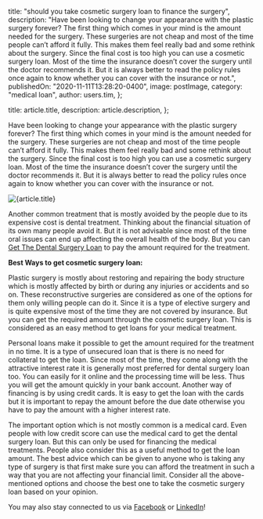 
  title: "should you take cosmetic surgery loan to finance the surgery",
  description:
    "Have been looking to change your appearance with the plastic surgery forever? The first thing which comes in your mind is the amount needed for the surgery. These surgeries are not cheap and most of the time people can’t afford it fully. This makes them feel really bad and some rethink about the surgery. Since the final cost is too high you can use a cosmetic surgery loan. Most of the time the insurance doesn’t cover the surgery until the doctor recommends it. But it is always better to read the policy rules once again to know whether you can cover with the insurance or not.",
  publishedOn: "2020-11-11T13:28:20-0400",
  image: postImage,
  category: "medical loan",
  author: users.tim,
};

  title: article.title,
  description: article.description,
};


Have been looking to change your appearance with the plastic surgery forever? The first thing which comes in your mind is the amount needed for the surgery. These surgeries are not cheap and most of the time people can’t afford it fully. This makes them feel really bad and some rethink about the surgery. Since the final cost is too high you can use a cosmetic surgery loan. Most of the time the insurance doesn’t cover the surgery until the doctor recommends it. But it is always better to read the policy rules once again to know whether you can cover with the insurance or not.

<Image src={postImage} alt={article.title} />

Another common treatment that is mostly avoided by the people due to its expensive cost is dental treatment. Thinking about the financial situation of its own many people avoid it. But it is not advisable since most of the time oral issues can end up affecting the overall health of the body. But you can [Get The Dental Surgery Loan](https://dental.tlc.com.au/) to pay the amount required for the treatment.

**Best Ways to get cosmetic surgery loan:**

Plastic surgery is mostly about restoring and repairing the body structure which is mostly affected by birth or during any injuries or accidents and so on. These reconstructive surgeries are considered as one of the options for them only willing people can do it. Since it is a type of elective surgery and is quite expensive most of the time they are not covered by insurance. But you can get the required amount through the cosmetic surgery loan. This is considered as an easy method to get loans for your medical treatment.

Personal loans make it possible to get the amount required for the treatment in no time. It is a type of unsecured loan that is there is no need for collateral to get the loan. Since most of the time, they come along with the attractive interest rate it is generally most preferred for dental surgery loan too. You can easily for it online and the processing time will be less. Thus you will get the amount quickly in your bank account. Another way of financing is by using credit cards. It is easy to get the loan with the cards but it is important to repay the amount before the due date otherwise you have to pay the amount with a higher interest rate.

The important option which is not mostly common is a medical card. Even people with low credit score can use the medical card to get the dental surgery loan. But this can only be used for financing the medical treatments. People also consider this as a useful method to get the loan amount. The best advice which can be given to anyone who is taking any type of surgery is that first make sure you can afford the treatment in such a way that you are not affecting your financial limit. Consider all the above-mentioned options and choose the best one to take the cosmetic surgery loan based on your opinion.

You may also stay connected to us via [Facebook](https://www.facebook.com/totallifestylecredit/) or [LinkedIn](https://www.linkedin.com/company/tlc-total-lifestyle-credit/)!
